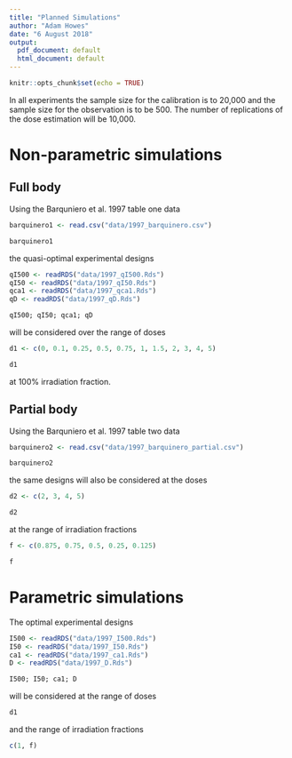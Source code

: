 ```yaml
---
title: "Planned Simulations"
author: "Adam Howes"
date: "6 August 2018"
output:
  pdf_document: default
  html_document: default
---
```


```r
knitr::opts_chunk$set(echo = TRUE)
```

In all experiments the sample size for the calibration is to 20,000 and the sample size for the observation is to be 500. The number of replications of the dose estimation will be 10,000.

# Non-parametric simulations
## Full body

Using the Barquniero et al. 1997 table one data

```r
barquinero1 <- read.csv("data/1997_barquinero.csv")
```

```r
barquinero1
```

the quasi-optimal experimental designs

```r
qI500 <- readRDS("data/1997_qI500.Rds")
qI50 <- readRDS("data/1997_qI50.Rds")
qca1 <- readRDS("data/1997_qca1.Rds")
qD <- readRDS("data/1997_qD.Rds")
```

```r
qI500; qI50; qca1; qD
```

will be considered over the range of doses

```r
d1 <- c(0, 0.1, 0.25, 0.5, 0.75, 1, 1.5, 2, 3, 4, 5)
```

```r
d1
```

at 100% irradiation fraction. 

## Partial body

Using the Barquniero et al. 1997 table two data 

```r
barquinero2 <- read.csv("data/1997_barquinero_partial.csv")
```

```r
barquinero2
```

the same designs will also be considered at the doses

```r
d2 <- c(2, 3, 4, 5)
```

```r
d2
```

at the range of irradiation fractions

```r
f <- c(0.875, 0.75, 0.5, 0.25, 0.125)
```

```r
f
```

# Parametric simulations

The optimal experimental designs

```r
I500 <- readRDS("data/1997_I500.Rds")
I50 <- readRDS("data/1997_I50.Rds")
ca1 <- readRDS("data/1997_ca1.Rds")
D <- readRDS("data/1997_D.Rds")
```

```r
I500; I50; ca1; D
```

will be considered at the range of doses

```r
d1
```

and the range of irradiation fractions

```r
c(1, f)
```
